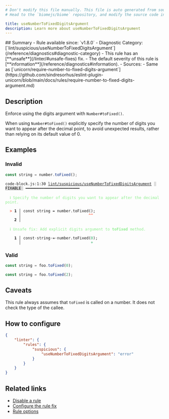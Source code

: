 ```yaml
---
# Don't modify this file manually. This file is auto generated from source, and you will lose your changes next time the website is built.
# Head to the `biomejs/biome` repository, and modify the source code in there.

title: useNumberToFixedDigitsArgument
description: Learn more about useNumberToFixedDigitsArgument
---
```


<Tabs>
<TabItem label="JavaScript (and super languages)" icon="seti:javascript">
## Summary
- Rule available since: `v1.8.0`
- Diagnostic Category: [`lint/suspicious/useNumberToFixedDigitsArgument`](/reference/diagnostics#diagnostic-category)
- This rule has an [**unsafe**](/linter/#unsafe-fixes) fix.
- The default severity of this rule is [**information**](/reference/diagnostics#information).
- Sources: 
  - Same as [`unicorn/require-number-to-fixed-digits-argument`](https://github.com/sindresorhus/eslint-plugin-unicorn/blob/main/docs/rules/require-number-to-fixed-digits-argument.md)

## Description
Enforce using the digits argument with `Number#toFixed()`.

When using `Number#toFixed()` explicitly specify the number of digits you want to appear after the decimal point,
to avoid unexpected results, rather than relying on its default value of 0.

## Examples

### Invalid

```js
const string = number.toFixed();
```

<pre class="language-text"><code class="language-text">code-block.js:1:30 <a href="https://biomejs.dev/linter/rules/use-number-to-fixed-digits-argument">lint/suspicious/useNumberToFixedDigitsArgument</a> <span style="color: #000; background-color: #ddd;"> FIXABLE </span> ━━━━━━━━━━━━━━━━━━━━━━━━<br /><br />  <strong><span style="color: lightgreen;">ℹ</span></strong> <span style="color: lightgreen;">Specify the number of digits you want to appear after the decimal point.</span><br />  <br />  <strong><span style="color: Tomato;">&gt;</span></strong> <strong>1 │ </strong>const string = number.toFixed();<br />   <strong>   │ </strong>                             <strong><span style="color: Tomato;">^</span></strong><strong><span style="color: Tomato;">^</span></strong><br />    <strong>2 │ </strong><br />  <br />  <strong><span style="color: lightgreen;">ℹ</span></strong> <span style="color: lightgreen;">Unsafe fix</span><span style="color: lightgreen;">: </span><span style="color: lightgreen;">Add explicit digits argument to </span><span style="color: lightgreen;"><strong>toFixed</strong></span><span style="color: lightgreen;"> method.</span><br />  <br />  <strong>  1 │ </strong>const<span style="opacity: 0.8;">·</span>string<span style="opacity: 0.8;">·</span>=<span style="opacity: 0.8;">·</span>number.toFixed(<span style="color: MediumSeaGreen;">0</span>);<br />  <strong>    │ </strong>                              <span style="color: MediumSeaGreen;">+</span>  <br /></code></pre>

### Valid

```js
const string = foo.toFixed(0);
```

```js
const string = foo.toFixed(2);
```

## Caveats

This rule always assumes that `toFixed` is called on a number.
It does not check the type of the callee.

## How to configure
```json title="biome.json"
{
	"linter": {
		"rules": {
			"suspicious": {
				"useNumberToFixedDigitsArgument": "error"
			}
		}
	}
}

```
## Related links

- [Disable a rule](/linter/#disable-a-rule)
- [Configure the rule fix](/linter#configure-the-rule-fix)
- [Rule options](/linter/#rule-options)

</TabItem>
</Tabs>

